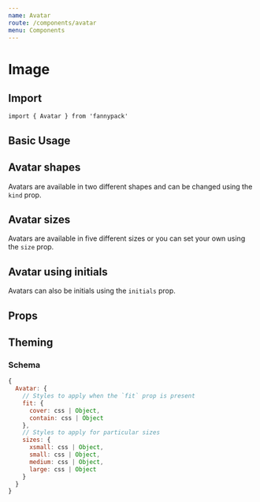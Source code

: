 ```yaml
---
name: Avatar
route: /components/avatar
menu: Components
---
```



# Image

## Import

`import { Avatar } from 'fannypack'`

## Basic Usage

<Playground>
  <Avatar src="https://raw.githubusercontent.com/bigbellies/fannypack/master/src/_docs/bean.jpg" alt="Bean" fit="cover" height={100} width={100} />
</Playground>

## Avatar shapes

Avatars are available in two different shapes and can be changed using the `kind` prop.

<Playground>
  <Avatar src="https://raw.githubusercontent.com/bigbellies/fannypack/master/src/_docs/bean.jpg" kind="circle" alt="Bean" fit="cover" height={100} width={100} />
</Playground>

## Avatar sizes

Avatars are available in five different sizes or you can set your own using the `size` prop.

<Playground>
  <Set>
    <Avatar src="https://raw.githubusercontent.com/bigbellies/fannypack/master/src/_docs/bean.jpg" alt="Bean" kind="circle" fit="cover" size="xsmall" />
    <Avatar src="https://raw.githubusercontent.com/bigbellies/fannypack/master/src/_docs/bean.jpg" alt="Bean" kind="circle" fit="cover" size="small" />
    <Avatar src="https://raw.githubusercontent.com/bigbellies/fannypack/master/src/_docs/bean.jpg" alt="Bean" kind="circle" fit="cover" />
    <Avatar src="https://raw.githubusercontent.com/bigbellies/fannypack/master/src/_docs/bean.jpg" alt="Bean" kind="circle" fit="cover" size="medium" />
    <Avatar src="https://raw.githubusercontent.com/bigbellies/fannypack/master/src/_docs/bean.jpg" alt="Bean" kind="circle" fit="cover" size="large" />
    <Avatar src="https://raw.githubusercontent.com/bigbellies/fannypack/master/src/_docs/bean.jpg" alt="Bean" kind="circle" fit="cover" size={200} />
  </Set>
</Playground>

## Avatar using initials

Avatars can also be initials using the `initials` prop.

<Playground>
  <Set>
    <Avatar palette="primary" initials="MB" alt="Bean" kind="circle" size="xsmall" />
    <Avatar palette="success" initials="Mr Bean" alt="Bean" kind="circle" size="small" />
    <Avatar palette="primary" initials="MB" alt="Bean" />
    <Avatar palette="danger" initials="MB" alt="Bean" kind="circle" size="medium" />
    <Avatar palette="warning" initials="MB" alt="Bean" kind="circle" size="large" />
  </Set>
</Playground>

## Props

<PropsTable component={Avatar} />

## Theming

### Schema

```jsx
{
  Avatar: {
    // Styles to apply when the `fit` prop is present
    fit: {
      cover: css | Object,
      contain: css | Object
    },
    // Styles to apply for particular sizes
    sizes: {
      xsmall: css | Object,
      small: css | Object,
      medium: css | Object,
      large: css | Object
    }
  }
}
```
